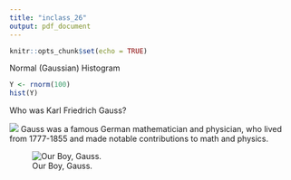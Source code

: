 ```yaml
---
title: "inclass_26"
output: pdf_document
---
```


```r
knitr::opts_chunk$set(echo = TRUE)
```

Normal (Gaussian) Histogram
```r
Y <- rnorm(100)
hist(Y)
```

Who was Karl Friedrich Gauss?

![](Karl_Friedrich_Gauss.jpeg)
Gauss was a famous German mathematician and physician, who lived from 1777-1855 and made notable contributions to math and physics.

![Our Boy, Gauss.](Gauss.jpeg)